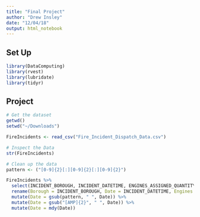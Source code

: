 ```yaml
---
title: "Final Project"
author: "Drew Insley"
date: "12/04/18"
output: html_notebook
---
```


## Set Up

```r
library(DataComputing)
library(rvest)
library(lubridate)
library(tidyr)
```

## Project

```r
# Get the dataset
getwd()
setwd("~/Downloads")

FireIncidents <- read_csv("Fire_Incident_Dispatch_Data.csv")
```

```r
# Inspect the Data
str(FireIncidents)
```

```r
# Clean up the data
pattern <- ("[0-9]{2}[:][0-9]{2}[:][0-9]{2}")

FireIncidents %>%
  select(INCIDENT_BOROUGH, INCIDENT_DATETIME, ENGINES_ASSIGNED_QUANTITY, INCIDENT_CLASSIFICATION_GROUP, ZIPCODE, LADDERS_ASSIGNED_QUANTITY) %>%
  rename(Borough = INCIDENT_BOROUGH, Date = INCIDENT_DATETIME, Engines = ENGINES_ASSIGNED_QUANTITY, Type = INCIDENT_CLASSIFICATION_GROUP, Ladders = LADDERS_ASSIGNED_QUANTITY, ZipCode = ZIPCODE) %>%
  mutate(Date = gsub(pattern, " ", Date)) %>%
  mutate(Date = gsub("[AMP]{2}", " ", Date)) %>%
  mutate(Date = mdy(Date))
```





